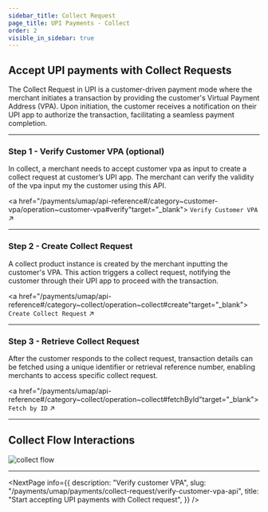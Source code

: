 ```yaml
---
sidebar_title: Collect Request
page_title: UPI Payments - Collect
order: 2
visible_in_sidebar: true
---
```


## Accept UPI payments with Collect Requests

The Collect Request in UPI is a customer-driven payment mode where the merchant initiates a transaction by providing the customer's Virtual Payment Address (VPA). Upon initiation, the customer receives a notification on their UPI app to authorize the transaction, facilitating a seamless payment completion.

<hr class="primary" />

### Step 1 - Verify Customer VPA (optional)
In collect, a merchant needs to accept customer vpa as input to create a collect request at customer’s UPI app. The merchant can verify the validity of the vpa input my the customer using this API.

<a href="/payments/umap/api-reference#/category~customer-vpa/operation~customer-vpa#verify"target="_blank">
    <code>Verify Customer VPA</code> ↗
</a>

<hr class="primary" />

### Step 2 - Create Collect Request 
A collect product instance is created by the merchant inputting the customer's VPA. This action triggers a collect request, notifying the customer through their UPI app to proceed with the transaction.

<a href="/payments/umap/api-reference#/category~collect/operation~collect#create"target="_blank">
    <code>Create Collect Request</code> ↗
</a>

<hr class="primary" />

### Step 3 - Retrieve Collect Request
After the customer responds to the collect request, transaction details can be fetched using a unique identifier or retrieval reference number, enabling merchants to access specific collect request.

<a href="/payments/umap/api-reference#/category~collect/operation~collect#fetchById"target="_blank">
    <code>Fetch by ID</code> ↗
</a>

<hr class="primary" />

## Collect Flow Interactions

<img
  src="https://storage.googleapis.com/strapi-assets/latest/collect-flow/collect-flow.png"
  alt="collect flow"
/>

<hr class="primary" />

<NextPage
    info={{
        description:
            "Verify customer VPA",
        slug: "/payments/umap/payments/collect-request/verify-customer-vpa-api",
        title: "Start accepting UPI payments with Collect request",
    }}
/>

<WasPageHelpful />
